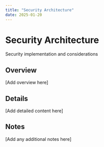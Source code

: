 ```yaml
---
title: "Security Architecture"
date: 2025-01-20
---
```


# Security Architecture

Security implementation and considerations

## Overview

[Add overview here]

## Details

[Add detailed content here]

## Notes

[Add any additional notes here]
